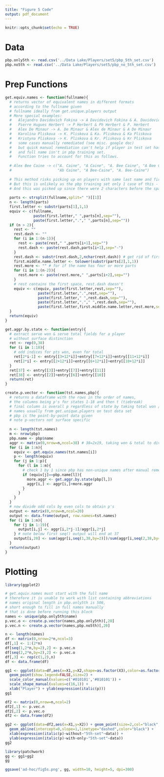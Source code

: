 ```yaml
---
title: "Figure 5 Code"
output: pdf_document
---
```


```r
knitr::opts_chunk$set(echo = TRUE)
```

# Data

```r
pbp.only5th <- read.csv('../Data Lake/Players/set5/pbp_5th_set.csv')
pbp.no5th <- read.csv('../Data Lake/Players/set5/pbp_no_5th_set.csv')
```

# Prep Functions

```r
get.equiv.names <- function(fullname){
  # returns vector of equivalent names in different formats
  # according to the fullname given
  # fullname ideally from get.unique.players output
  # More special examples:
  #   Alejandro Davidovich Fokina -> A Davidovich Fokina & A. Davidovich Fokina
  #   Pierre Hugues Herbert -> P Herbert & Ph Herbert & P. Herbert
  #   Alex De Minaur -> A. De Minaur & Alex de Minaur & A De Minaur
  #   Karolina Pliskova -> K. Pliskova & Ka. Pliskova & Ka Pliskova
  #   Kristyna Pliskova -> K. Pliskova & Kr. Pliskova & Kr Pliskova
  #   some cases manually remediated (see misc. google doc)
  #   but quick manual remediation can't help if player in test set has middle name
  #   and full name isn't in pbp training set.
  #   Function tries to account for this as follows.
  
  # Alex Bee Caine -> c("A. Caine", "A Caine", "A. Bee Caine", "A Bee Caine",
  #                     "Ab Caine", "A Bee-Caine", "A. Bee-Caine")
  
  # This method risks picking up on players with same last name and first letter
  # But this is unlikely as the pbp training set only 1 case of this - Kr&Ka Pliskova
  # And this was picked up since there were 2 characters before the space
  
  parts <- strsplit(fullname,split=" ")[[1]]
  n <- length(parts)
  first.letter <- substr(parts[1],1,1)
  equiv <- c(fullname,
             paste(first.letter," ",parts[n],sep=""),
             paste(first.letter,"."," ",parts[n],sep=""))
  if (n > 2){
    rest <- ""
    rest.dash <- ""
    for (i in 1:(n-1)){
      rest <- paste(rest," ",parts[i+1],sep="")
      rest.dash <- paste(rest.dash,parts[i+1],sep="-")
    }
    rest.dash <- substr(rest.dash,2,nchar(rest.dash)) # get rid of first dash
    first.middle.name.letter <- tolower(substr(parts[2],1,1))
    rest.more <- "" # for if the name has four or more parts
    for (i in 1:(n-2)){
      rest.more <- paste(rest.more," ",parts[i+2],sep="")
    }
    # rest contains the first space, rest.dash doesn't
    equiv <- c(equiv, paste(first.letter,rest,sep=""),
               paste(first.letter,".",rest,sep=""),
               paste(first.letter," ",rest.dash,sep=""),
               paste(first.letter,"."," ",rest.dash,sep=""),
               paste(first.letter,first.middle.name.letter,rest.more,sep=""))
  }
  return(equiv)
}

get.aggr.by.state <- function(entry){
  # extract serve won & serve total fields for a player
  # without surface distinction
  ret <- rep(0,38)
  for (i in 1:18){
    # odd indices for pts won, even for total
    ret[2*i-1] <- entry[[3+12*i]]+entry[[7+12*i]]+entry[[11+12*i]]
    ret[2*i] <- entry[[2+12*i]]+entry[[6+12*i]]+entry[[10+12*i]]
  }
  ret[37] <- entry[[3]]+entry[[7]]+entry[[11]]
  ret[38] <- entry[[2]]+entry[[6]]+entry[[10]]
  return(ret)
}

create.p.vector <- function(tst.names,pbp){
  # returns a dataframe with the rows in the order of names,
  # the columns being p's for states 1-18 and then t (tiebreak)
  # final column is overall p regardless of state by taking total won / total serve
  # names usually from get.unique.players on test data set
  # pbp is the point-by-point data given
  # note p-vectors not surface specific
  
  n <- length(tst.names)
  m <- nrow(pbp)
  pbp.name <- pbp$name
  aggr <- matrix(0,nrow=n,ncol=38) # 38=2x19, taking won & total to divide later
  for (i in 1:n){
    equiv <- get.equiv.names(tst.names[i])
    p <- length(equiv)
    for (j in 1:p){
      for (l in 1:m){
        # check 1 by 1 since pbp has non-unique names after manual remediation
        if (equiv[j]==pbp.name[l]){
          more.aggr <- get.aggr.by.state(pbp[l,])
          aggr[i,] <- aggr[i,]+more.aggr
        }
      }
    }
  }
  # now divide odd cols by even cols to obtain p's
  output <- matrix(0,nrow=n,ncol=20)
  output <- data.frame(output, row.names=tst.names)
  for (i in 1:n){
    for (j in 1:19){
      output[i,j] <- aggr[i,2*j-1]/aggr[i,2*j]
    } # note below first seq() output will end at 37
    output[i,20] <- sum(aggr[i,seq(1,38,by=2)])/sum(aggr[i,seq(2,38,by=2)])
  }
  return(output)
}
```

# Plotting

```r
library(ggplot2)
```
```r
# get.equiv.names must start with the full name
# therefore it is unable to work with list containing abbreviations
# names original length in pbp.only5th is 506,
# short enough to fill in full names manually
# that is done before running this block
names <- unique(pbp.only5th$name)
p.vec.o <- create.p.vector(names,pbp.only5th)[,20]
p.vec.n <- create.p.vector(names,pbp.no5th)[,20]
```
```r
n <- length(names)
df <- matrix(0,nrow=2*n,ncol=3)
df[,1] <- 1:(2*n)
df[seq(1,2*n,by=2),2] <- p.vec.n
df[seq(2,2*n,by=2),2] <- p.vec.o
df[,3] <- rep(c(1,2),n)
df <- data.frame(df)
```
```r
gg1 <- ggplot(data=df,aes(x=X1,y=X2,shape=as.factor(X3),color=as.factor(X3))) +
  geom_point(show.legend=FALSE,size=2) +
  scale_color_manual(values=c('#010101','#010101')) +
  scale_shape_manual(values=c(16,1)) +
  xlab("Player") + ylab(expression(italic(p)))
gg1
```

```r
df2 <- matrix(0,nrow=n,ncol=2)
df2[,1] <- p.vec.n
df2[,2] <- p.vec.o
df2 <- data.frame(df2)
```
```r
gg2 <- ggplot(data=df2,aes(x=X1,y=X2)) + geom_point(size=2,col="black",shape=1) +
  geom_abline(intercept=0,slope=1,linetype="dashed",color="black") +
  xlab(expression(italic(p)~without~"5th-set"~data)) +
  ylab(expression(italic(p)~with~only~"5th-set"~data))
gg2
```

```r
library(patchwork)
gg <- gg1+gg2
gg
```

```r
ggsave('ad-hoc/fig5s.png', gg, width=10, height=5, dpi=300)
```































